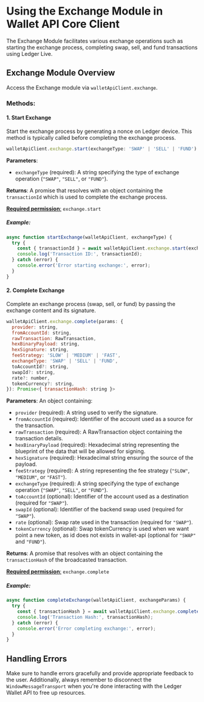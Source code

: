 # Using the Exchange Module in Wallet API Core Client

The Exchange Module facilitates various exchange operations such as starting the exchange process, completing swap, sell, and fund transactions using Ledger Live.

## Exchange Module Overview

Access the Exchange module via `walletApiClient.exchange`.

### Methods:

#### 1. Start Exchange

Start the exchange process by generating a nonce on Ledger device. This method is typically called before completing the exchange process.

```javascript
walletApiClient.exchange.start(exchangeType: 'SWAP' | 'SELL' | 'FUND'): Promise<{ transactionId: string }>
```

**Parameters**:
- `exchangeType` (required): A string specifying the type of exchange operation (`"SWAP"`, `"SELL"`, or `"FUND"`).

**Returns**: A promise that resolves with an object containing the `transactionId` which is used to complete the exchange process.

[**Required permission**:](https://developers.ledger.com/APIs/wallet-api/appendix/manifest#permissions)
 `exchange.start`

##### Example:

```javascript
async function startExchange(walletApiClient, exchangeType) {
  try {
    const { transactionId } = await walletApiClient.exchange.start(exchangeType);
    console.log('Transaction ID:', transactionId);
  } catch (error) {
    console.error('Error starting exchange:', error);
  }
}
```

#### 2. Complete Exchange

Complete an exchange process (swap, sell, or fund) by passing the exchange content and its signature.

```javascript
walletApiClient.exchange.complete(params: {
  provider: string,
  fromAccountId: string,
  rawTransaction: RawTransaction,
  hexBinaryPayload: string,
  hexSignature: string,
  feeStrategy: 'SLOW' | 'MEDIUM' | 'FAST',
  exchangeType: 'SWAP' | 'SELL' | 'FUND',
  toAccountId?: string,
  swapId?: string,
  rate?: number,
  tokenCurrency?: string,
}): Promise<{ transactionHash: string }>
```

**Parameters**: An object containing:
- `provider` (required): A string used to verify the signature.
- `fromAccountId` (required): Identifier of the account used as a source for the transaction.
- `rawTransaction` (required): A RawTransaction object containing the transaction details.
- `hexBinaryPayload` (required): Hexadecimal string representing the blueprint of the data that will be allowed for signing.
- `hexSignature` (required): Hexadecimal string ensuring the source of the payload.
- `feeStrategy` (required): A string representing the fee strategy (`"SLOW"`, `"MEDIUM"`, or `"FAST"`).
- `exchangeType` (required): A string specifying the type of exchange operation (`"SWAP"`, `"SELL"`, or `"FUND"`).
- `toAccountId` (optional): Identifier of the account used as a destination (required for `"SWAP"`).
- `swapId` (optional): Identifier of the backend swap used (required for `"SWAP"`).
- `rate` (optional): Swap rate used in the transaction (required for `"SWAP"`).
- `tokenCurrency` (optional): Swap tokenCurrency is used when we want point a new token, as id does not exists in wallet-api (optional for `"SWAP"` and `"FUND"`).

**Returns**: A promise that resolves with an object containing the `transactionHash` of the broadcasted transaction.

[**Required permission**:](https://developers.ledger.com/APIs/wallet-api/appendix/manifest#permissions)
 `exchange.complete`

##### Example:

```javascript
async function completeExchange(walletApiClient, exchangeParams) {
  try {
    const { transactionHash } = await walletApiClient.exchange.complete(exchangeParams);
    console.log('Transaction Hash:', transactionHash);
  } catch (error) {
    console.error('Error completing exchange:', error);
  }
}
```

## Handling Errors

Make sure to handle errors gracefully and provide appropriate feedback to the user. Additionally, always remember to disconnect the `WindowMessageTransport` when you're done interacting with the Ledger Wallet API to free up resources.